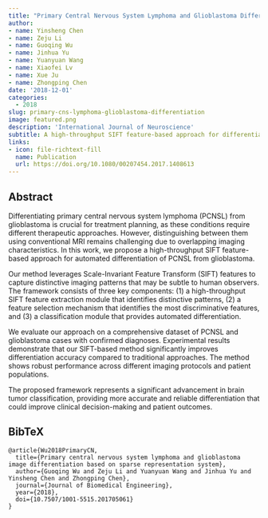```yaml
---
title: "Primary Central Nervous System Lymphoma and Glioblastoma Differentiation Based on Conventional Magnetic Resonance Imaging by High-Throughput SIFT Features"
author: 
- name: Yinsheng Chen
- name: Zeju Li
- name: Guoqing Wu
- name: Jinhua Yu
- name: Yuanyuan Wang
- name: Xiaofei Lv
- name: Xue Ju
- name: Zhongping Chen
date: '2018-12-01'
categories:
  - 2018
slug: primary-cns-lymphoma-glioblastoma-differentiation
image: featured.png
description: 'International Journal of Neuroscience'
subtitle: A high-throughput SIFT feature-based approach for differentiating primary CNS lymphoma from glioblastoma using conventional MRI.
links:
- icon: file-richtext-fill
  name: Publication
  url: https://doi.org/10.1080/00207454.2017.1408613
---
```


## Abstract

Differentiating primary central nervous system lymphoma (PCNSL) from glioblastoma is crucial for treatment planning, as these conditions require different therapeutic approaches. However, distinguishing between them using conventional MRI remains challenging due to overlapping imaging characteristics. In this work, we propose a high-throughput SIFT feature-based approach for automated differentiation of PCNSL from glioblastoma.

Our method leverages Scale-Invariant Feature Transform (SIFT) features to capture distinctive imaging patterns that may be subtle to human observers. The framework consists of three key components: (1) a high-throughput SIFT feature extraction module that identifies distinctive patterns, (2) a feature selection mechanism that identifies the most discriminative features, and (3) a classification module that provides automated differentiation.

We evaluate our approach on a comprehensive dataset of PCNSL and glioblastoma cases with confirmed diagnoses. Experimental results demonstrate that our SIFT-based method significantly improves differentiation accuracy compared to traditional approaches. The method shows robust performance across different imaging protocols and patient populations.

The proposed framework represents a significant advancement in brain tumor classification, providing more accurate and reliable differentiation that could improve clinical decision-making and patient outcomes. 

## BibTeX

```{=html}
<pre class="quarto-appendix-bibtex" data-clipboard-text="@article{Wu2018PrimaryCN,
  title={Primary central nervous system lymphoma and glioblastoma image differentiation based on sparse representation system},
  author={Guoqing Wu and Zeju Li and Yuanyuan Wang and Jinhua Yu and Yinsheng Chen and Zhongping Chen},
  journal={Journal of Biomedical Engineering},
  year={2018},
  doi={10.7507/1001-5515.201705061}
}"><code>@article{Wu2018PrimaryCN,
  title={Primary central nervous system lymphoma and glioblastoma image differentiation based on sparse representation system},
  author={Guoqing Wu and Zeju Li and Yuanyuan Wang and Jinhua Yu and Yinsheng Chen and Zhongping Chen},
  journal={Journal of Biomedical Engineering},
  year={2018},
  doi={10.7507/1001-5515.201705061}
}</code></pre>
``` 